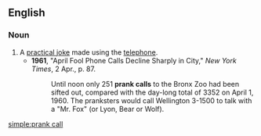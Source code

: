 ==English==

===Noun===
{{en-noun|sg=[[prank]] [[call]]}}

# A [[practical joke]] made using the [[telephone]].
#*'''1961''', "April Fool Phone Calls Decline Sharply in City," ''New York Times'', 2 Apr., p. 87.
#*:Until noon only 251 '''prank calls''' to the Bronx Zoo had been sifted out, compared with the day-long total of 3352 on April 1, 1960.  The pranksters would call Wellington 3-1500 to talk with a "Mr. Fox" (or Lyon, Bear or Wolf).

[[simple:prank call]]